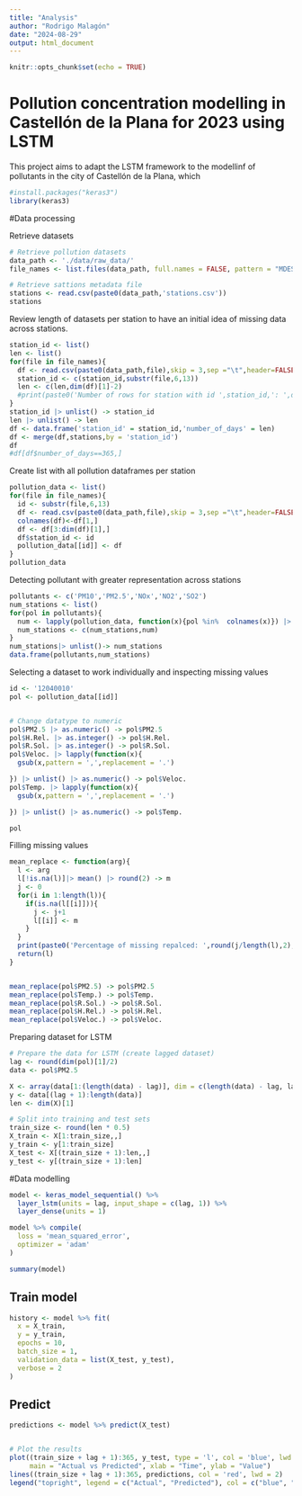 ```yaml
---
title: "Analysis"
author: "Rodrigo Malagón"
date: "2024-08-29"
output: html_document
---
```


```r
knitr::opts_chunk$set(echo = TRUE)
```

# Pollution concentration modelling in Castellón de la Plana for 2023 using LSTM


This project aims to adapt the LSTM framework to the modellinf of pollutants in the city of Castellón de la Plana, which 

```r
#install.packages("keras3")
library(keras3) 
```

#Data processing

Retrieve datasets

```r
# Retrieve pollution datasets
data_path <- './data/raw_data/'
file_names <- list.files(data_path, full.names = FALSE, pattern = "MDEST*") #one file per station
```

```r
# Retrieve sattions metadata file
stations <- read.csv(paste0(data_path,'stations.csv'))
stations
```


Review length of datasets per station to have an initial idea of missing data across stations.

```r
station_id <- list()
len <- list()
for(file in file_names){
  df <- read.csv(paste0(data_path,file),skip = 3,sep ="\t",header=FALSE)
  station_id <- c(station_id,substr(file,6,13))
  len <- c(len,dim(df)[1]-2)
  #print(paste0('Number of rows for station with id ',station_id,': ',dim(df)[1]-2))
}
station_id |> unlist() -> station_id
len |> unlist() -> len
df <- data.frame('station_id' = station_id,'number_of_days' = len)
df <- merge(df,stations,by = 'station_id')
df
#df[df$number_of_days==365,]
```

Create list with all pollution dataframes per station


```r
pollution_data <- list()
for(file in file_names){
  id <- substr(file,6,13)
  df <- read.csv(paste0(data_path,file),skip = 3,sep ="\t",header=FALSE)
  colnames(df)<-df[1,]
  df <- df[3:dim(df)[1],]
  df$station_id <- id
  pollution_data[[id]] <- df
}
pollution_data
```




Detecting pollutant with greater representation across stations

```r
pollutants <- c('PM10','PM2.5','NOx','NO2','SO2')
num_stations <- list()
for(pol in pollutants){
  num <- lapply(pollution_data, function(x){pol %in%  colnames(x)}) |> unlist() |> sum()  
  num_stations <- c(num_stations,num)
}
num_stations|> unlist()-> num_stations
data.frame(pollutants,num_stations)
```


Selecting a dataset to work individually and inspecting missing values

```r
id <- '12040010'
pol <- pollution_data[[id]]


# Change datatype to numeric
pol$PM2.5 |> as.numeric() -> pol$PM2.5
pol$H.Rel. |> as.integer() -> pol$H.Rel.
pol$R.Sol. |> as.integer() -> pol$R.Sol.
pol$Veloc. |> lapply(function(x){
  gsub(x,pattern = ',',replacement = '.')

}) |> unlist() |> as.numeric() -> pol$Veloc.
pol$Temp. |> lapply(function(x){
  gsub(x,pattern = ',',replacement = '.')

}) |> unlist() |> as.numeric() -> pol$Temp.

pol
```
Filling missing values

```r

mean_replace <- function(arg){
  l <- arg
  l[!is.na(l)]|> mean() |> round(2) -> m
  j <- 0
  for(i in 1:length(l)){
    if(is.na(l[[i]])){
      j <- j+1
      l[[i]] <- m
    }
  }
  print(paste0('Percentage of missing repalced: ',round(j/length(l),2),'%'))
  return(l)
}


mean_replace(pol$PM2.5) -> pol$PM2.5
mean_replace(pol$Temp.) -> pol$Temp.
mean_replace(pol$R.Sol.) -> pol$R.Sol.
mean_replace(pol$H.Rel.) -> pol$H.Rel.
mean_replace(pol$Veloc.) -> pol$Veloc.
```

Preparing dataset for LSTM

```r
# Prepare the data for LSTM (create lagged dataset)
lag <- round(dim(pol)[1]/2)
data <- pol$PM2.5

X <- array(data[1:(length(data) - lag)], dim = c(length(data) - lag, lag, 1))
y <- data[(lag + 1):length(data)]
len <- dim(X)[1]

# Split into training and test sets
train_size <- round(len * 0.5)
X_train <- X[1:train_size,,]
y_train <- y[1:train_size]
X_test <- X[(train_size + 1):len,,]
y_test <- y[(train_size + 1):len]
```



#Data modelling


```r
model <- keras_model_sequential() %>%
  layer_lstm(units = lag, input_shape = c(lag, 1)) %>%
  layer_dense(units = 1)

model %>% compile(
  loss = 'mean_squared_error',
  optimizer = 'adam'
)

summary(model)
```

## Train model

```r
history <- model %>% fit(
  x = X_train, 
  y = y_train,
  epochs = 10,
  batch_size = 1,
  validation_data = list(X_test, y_test),
  verbose = 2
)
```

## Predict 

```r
predictions <- model %>% predict(X_test)


# Plot the results
plot((train_size + lag + 1):365, y_test, type = 'l', col = 'blue', lwd = 2,
     main = "Actual vs Predicted", xlab = "Time", ylab = "Value")
lines((train_size + lag + 1):365, predictions, col = 'red', lwd = 2)
legend("topright", legend = c("Actual", "Predicted"), col = c("blue", "red"), lty = 1, lwd = 2)

```

